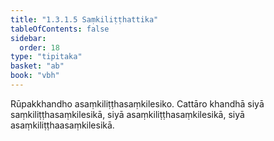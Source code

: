 ```yaml
---
title: "1.3.1.5 Saṃkiliṭṭhattika"
tableOfContents: false
sidebar:
  order: 18
type: "tipitaka"
basket: "ab"
book: "vbh"
---
```



<DynamicBreadcrumb />

<Paragraph number="504" book="vbh">
Rūpakkhandho asaṃkiliṭṭhasaṃkilesiko. Cattāro khandhā siyā saṃkiliṭṭhasaṃkilesikā, siyā asaṃkiliṭṭhasaṃkilesikā, siyā asaṃkiliṭṭhaasaṃkilesikā.
</Paragraph>
